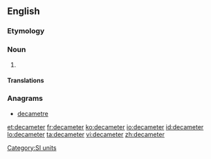 ==English==

===Etymology===
{{prefix|deca|meter}}

===Noun===
{{en-noun}}

# {{alternative spelling of|decametre|from=US}}

====Translations====
{{trans-see|decametre}}

===Anagrams===
* [[decametre#English|decametre]]

[[Category:SI units]]

[[et:decameter]]
[[fr:decameter]]
[[ko:decameter]]
[[io:decameter]]
[[id:decameter]]
[[lo:decameter]]
[[ta:decameter]]
[[vi:decameter]]
[[zh:decameter]]